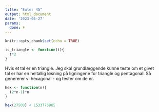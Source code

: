 ```yaml
---
title: "Euler 45"
output: html_document
date: '2023-05-27'
params:
  done: F
---
```


```r
knitr::opts_chunk$set(echo = TRUE)
```


```r
is_triangle <- function(t){
  t*2
}
```


Hvis et tal er en triangle.
Jeg skal grundlæggende kunne teste om et givet tal er har en heltallig løsning på ligningene for triangle og pentagonal.
Så genererer vi hexagonal - og tester om de er.


```r
hex <- function(n){
  (2*n-1)*n
}

hex(27500) < 1533776805
```